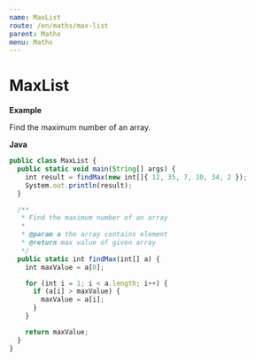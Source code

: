 ```yaml
---
name: MaxList
route: /en/maths/max-list
parent: Maths
menu: Maths
---
```


# MaxList

**Example**

Find the maximum number of an array.

**Java**

```js
public class MaxList {
  public static void main(String[] args) {
    int result = findMax(new int[]{ 12, 35, 7, 10, 34, 2 });
    System.out.println(result);
  }

  /**
   * Find the maximum number of an array
   *
   * @param a the array contains element
   * @return max value of given array
   */
  public static int findMax(int[] a) {
    int maxValue = a[0];

    for (int i = 1; i < a.length; i++) {
      if (a[i] > maxValue) {
        maxValue = a[i];
      }
    }

    return maxValue;
  }
}
```
